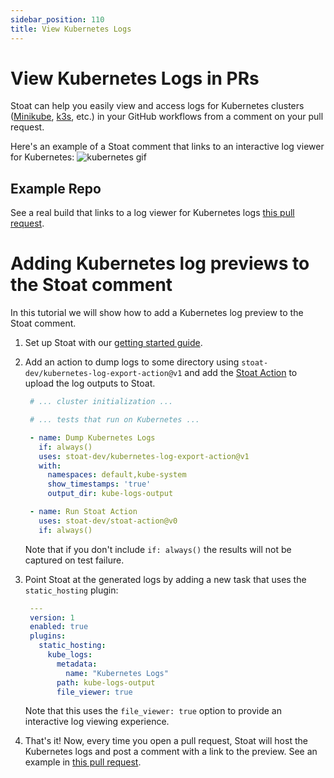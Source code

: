 ```yaml
---
sidebar_position: 110
title: View Kubernetes Logs
---
```


# View Kubernetes Logs in PRs

Stoat can help you easily view and access logs for Kubernetes clusters ([Minikube](https://minikube.sigs.k8s.io/docs/), [k3s](https://k3s.io/), etc.) in your GitHub workflows from a comment on your pull request.

Here's an example of a Stoat comment that links to an interactive log viewer for Kubernetes:
<img src="https://stoat-dev--static.stoat.page/kubernetes.gif" alt="kubernetes gif" width={600} />

## Example Repo

See a real build that links to a log viewer for Kubernetes logs [this pull request](https://github.com/stoat-dev/kubernetes-log-export-action/pull/1).

# Adding Kubernetes log previews to the Stoat comment

In this tutorial we will show how to add a Kubernetes log preview to the Stoat comment.

1. Set up Stoat with our [getting started guide](../installation).

2. Add an action to dump logs to some directory using `stoat-dev/kubernetes-log-export-action@v1` and add the [Stoat Action](https://github.com/stoat-dev/stoat-action) to upload the log outputs to Stoat.

    ```yaml title=".github/workflows/kubernetes.yaml"
     # ... cluster initialization ...

     # ... tests that run on Kubernetes ...

     - name: Dump Kubernetes Logs
       if: always()
       uses: stoat-dev/kubernetes-log-export-action@v1
       with:
         namespaces: default,kube-system
         show_timestamps: 'true'
         output_dir: kube-logs-output

     - name: Run Stoat Action
       uses: stoat-dev/stoat-action@v0
       if: always()
    ```

    Note that if you don't include `if: always()` the results will not be captured on test failure.

3. Point Stoat at the generated logs by adding a new task that uses the `static_hosting` plugin:

    ```yaml title=".stoat/config.yaml"
     ---
     version: 1
     enabled: true
     plugins:
       static_hosting:
         kube_logs:
           metadata:
             name: "Kubernetes Logs"
           path: kube-logs-output
           file_viewer: true
    ```

    Note that this uses the `file_viewer: true` option to provide an interactive log viewing experience.

4. That's it! Now, every time you open a pull request, Stoat will host the Kubernetes logs and post a comment with a link to the preview. See an example in [this pull request](https://github.com/stoat-dev/kubernetes-log-export-action/pull/1).
